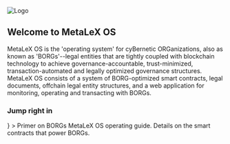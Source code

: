 
![Logo](/header.png)

## Welcome to MetaLeX OS

MetaLeX OS is the 'operating system' for cyBernetic ORGanizations, also as known as 'BORGs'--legal entities that are tightly coupled with blockchain technology to achieve governance-accountable, trust-minimized, transaction-automated and legally optimized governance structures.
MetaLeX OS consists of a system of BORG-optimized smart contracts, legal documents, offchain legal entity structures, and a web application for monitoring, operating and transacting with BORGs.

### Jump right in

<CardGrid>
  <Card
    title="Intro To Borgs"
    link="/os/borg/borg-implants/borg-implant"
    icon={<LuShield />}
  >
    <span>
        Primer on BORGs
    </span>
  </Card>
  <Card title="Command Center" link="/os/borg/borg-implants/borg-implant">
    <span>
      MetaLeX OS operating guide.
    </span>
  </Card>
  <Card title="On Chain Contracts" link="/os/borg/borg-implants/borg-implant">
    <span>
      Details on the smart contracts that power BORGs.
    </span>
  </Card>
</CardGrid>